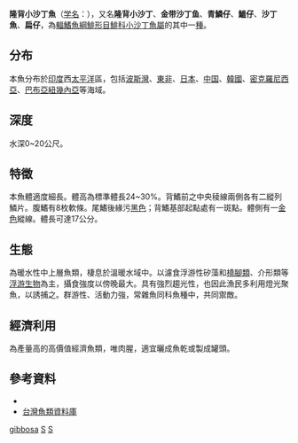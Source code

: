 {{Speciesbox 
| taxon = Sardinella gibbosa
| status = NE
| status_system = IUCN3.1
| authority =  [[Bleeker|Bleeker]], 1849<ref name='id5342'>{{cite web| url =http://www.bioinfo.cn/db05/BjdwSpecies.php?action=view&id=5342| title =金带沙丁鱼| work =《中国动物物种编目数据库》| publisher =中国科学院微生物研究所| author =中国科学院动物研究所| accessdate =2009-04-11| deadurl =yes| archiveurl =https://web.archive.org/web/20160305050121/http://www.bioinfo.cn/db05/BjdwSpecies.php?action=view&id=5342| archivedate =2016-03-05}}</ref>
| synonyms = *''Harengula gibbosa, Bleeker, 1849''
*''Sardinia immaculata, Kishinouye, 1907''
*''Fimbriclupea dactylolepis, Whitley, 1940''
*''Clupea immaculata, Kishinouye, 1908''
*''Sardinella dactylolepis, Whitley, 1940''
*''Sardinella taiwanensis, Raja & Hiyama, 1969''
*''Spratella tembang, Bleeker, 1851'' 
*''Clupea gibbosa, Bleeker, 1849''
*''Fimbriclupea dactyolepis, Whitley, 1940''
}}
'''隆背小沙丁魚'''（[[学名|学名]]：{{lang|la|'''''Sardinella gibbosa'''''}}），又名'''隆背小沙丁'''、'''金带沙丁鱼'''、'''青鱗仔'''、'''鰮仔'''、'''沙丁魚'''、'''扁仔'''，為[[輻鰭魚綱|輻鰭魚綱]][[鯡形目|鯡形目]][[鯡科|鯡科]][[小沙丁魚屬|小沙丁魚屬]]的其中一[[種|種]]。

==分布==
本魚分布於[[印度|印度]]西[[太平洋|太平洋]]區，包括[[波斯灣|波斯灣]]、[[東非|東非]]、[[日本|日本]]、[[中国|中国]]、[[韓國|韓國]]、[[密克羅尼西亞|密克羅尼西亞]]、[[巴布亞紐幾內亞|巴布亞紐幾內亞]]等海域。

==深度==
水深0~20公尺。

==特徵==
本魚體適度細長。體高為標準體長24~30%。背鰭前之中央稜線兩側各有二縱列鱗片。腹鰭有8枚軟條。尾鰭後緣污[[黑色|黑色]]；背鰭基部起點處有一斑點。體側有一[[金色|金色]]縱線。體長可達17公分。

==生態==
為暖水性中上層魚類，棲息於溫暖水域中。以濾食浮游性矽藻和[[橈腳類|橈腳類]]、介形類等[[浮游生物|浮游生物]]為主，攝食強度以傍晚最大。具有強烈趨光性，也因此漁民多利用燈光聚魚，以誘捕之。群游性、活動力強，常雜魚同科魚種中，共同禦敵。

==經濟利用==
為產量高的高價值經濟魚類，唯肉腥，適宜曬成魚乾或製成罐頭。

==參考資料==
{{reflist}}
* {{TaiBNET| zh=隆背小沙丁 | id=380964 | binomial=Sardinella gibbosa | authority=Bleeker, 1849 | var= | accessdate=2013-01-24}}
* [http://fishdb.sinica.edu.tw/ 台灣魚類資料庫] {{Wayback|url=http://fishdb.sinica.edu.tw/ |date=20160304193340 }}
{{Taxonbar|from=Q2916141}}

[[Category:小沙丁魚屬|gibbosa]]
[[Category:食用魚|S]]
[[Category:1849年描述的鱼类|S]]